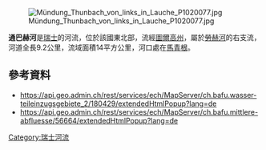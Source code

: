 {{Coord|47.51925|N|8.93497|E|display=title}}
[[Image:Mündung_Thunbach_von_links_in_Lauche_P1020077.jpg|right]]

'''通巴赫河'''是[[瑞士|瑞士]]的河流，位於該國東北部，流經[[圖爾高州|圖爾高州]]，屬於[[勞赫河|勞赫河]]的右支流，河道全長9.2公里，流域面積14平方公里，河口處在[[馬青根|馬青根]]。

==參考資料==
* https://api.geo.admin.ch/rest/services/ech/MapServer/ch.bafu.wasser-teileinzugsgebiete_2/180429/extendedHtmlPopup?lang=de {{Wayback|url=https://api.geo.admin.ch/rest/services/ech/MapServer/ch.bafu.wasser-teileinzugsgebiete_2/180429/extendedHtmlPopup?lang=de |date=20210121021808 }}
* https://api.geo.admin.ch/rest/services/ech/MapServer/ch.bafu.mittlere-abfluesse/56664/extendedHtmlPopup?lang=de {{Wayback|url=https://api.geo.admin.ch/rest/services/ech/MapServer/ch.bafu.mittlere-abfluesse/56664/extendedHtmlPopup?lang=de |date=20210122023133 }}

{{Switzerland-geo-stub}}
[[Category:瑞士河流|Category:瑞士河流]]